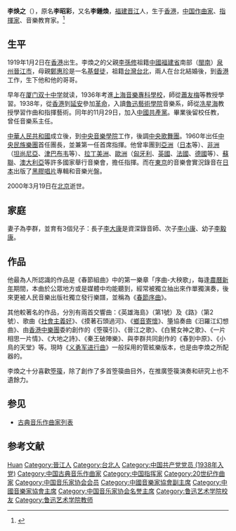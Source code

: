 {{Refimprove|time=2022-05-12T04:11:17+00:00}}
{{Infobox person
| 姓名     = 李焕之
| 图像     = Lihuanzhi.jpg
| 图像大小 = 
| 出生日期 = {{Birth date|1919|01|02}}
| 出生地   = {{HKG-1910}}
| 死亡日期 = {{Death date and age|2000|03|19|1919|01|02}}
| 死亡地   = {{PRC}}[[北京市|北京市]]
| 国籍     = {{PRC}}
| 籍贯     = <!-- （仅限部分地区人士使用） -->
| 教育程度 = 
| 母校     = [[鲁迅艺术学院|鲁迅艺术学院]]
| 职业     = [[音乐家|音乐家]]（[[管弦乐|管弦乐]]）
| 代表作 = 管弦乐《[[春节序曲|春节序曲]]》<br />[[古筝|古筝]][[协奏曲|协奏曲]]《[[汨罗江幻想曲|汨罗江幻想曲]]》
| 政党     = {{CPC}}
| 宗教信仰 = 
| 配偶     = 李群
| 子女     = [[李大康|李大康]]、[[李小康|李小康]]、[[李毅康|李毅康]]
| 父母     = 李孙修（父）<br />郑惠珍（母）
| 亲属     = 
}}

'''李焕之'''（{{bd|1919年|1月2日|2000年|3月19日}}），原名'''李昭彩'''，又名'''李鍾煥'''，[[福建|福建]][[晋江|晋江]]人，生于[[香港|香港]]，[[中国|中国]][[作曲家|作曲家]]、[[指揮家|指揮家]]、音樂教育家。<ref>{{Cite web|title=李焕之|url=http://www.tjsymphony.com/knowledge/Details/60?v=6001002|accessdate=2020-01-16|work=天津交响乐团}}</ref>

== 生平 ==
1919年1月2日在[[香港|香港]]出生。李煥之的父親[[李孫修|李孫修]]祖籍[[中國|中國]][[福建省|福建省]]南部（[[閩南|閩南]]）[[泉州|泉州]][[晉江市|晉江市]]，母親[[鄭惠珍|鄭惠珍]]是一名[[基督徒|基督徒]]，祖籍[[台灣省|台灣]][[台北市|台北]]，兩人在台北結婚後，到[[香港|香港]]工作，生下他和他的哥哥。

早年在[[厦门双十中学|厦门双十中学]]就读，1936年考進[[上海音樂專科學校|上海音樂專科學校]]，師從[[蕭友梅|蕭友梅]]等教授學習。1938年，從[[香港|香港]]到[[延安|延安]]參加[[革命|革命]]，入讀[[魯迅藝術學院|魯迅藝術學院]]音樂系，師從[[冼星海|冼星海]]教授學習作曲和指揮藝術。同年的11月29日，加入[[中國共產黨|中國共產黨]]。畢業後留校任教，曾任音樂系主任。

[[中華人民共和國|中華人民共和國]]成立後，到[[中央音樂學院|中央音樂學院]]工作，後調[[中央歌舞團|中央歌舞團]]。1960年出任[[中央民族樂團|中央民族樂團]]首任團長，並兼第一任首席指揮。他曾率團到[[亞洲|亞洲]]（[[日本|日本]]等）、[[非洲|非洲]]（[[坦尚尼亞|坦尚尼亞]]、[[津巴布韦|津巴布韦]]等）、[[拉丁美洲|拉丁美洲]]、[[歐洲|歐洲]]（[[匈牙利|匈牙利]]、[[英國|英國]]、[[法國|法國]]、[[德國|德國]]等）、[[蘇聯|蘇聯]]、[[澳大利亞|澳大利亞]]等許多國家舉行音樂會，擔任指揮。而在[[東京|東京]]的音樂會實況錄音在[[日本|日本]]出版了[[黑膠唱片|黑膠唱片]]專輯和音樂光盤。

2000年3月19日在[[北京|北京]]逝世。

== 家庭 ==
妻子為李群，並育有3個兒子：長子[[李大康|李大康]]是資深錄音師、次子[[李小康|李小康]]、幼子[[李毅康|李毅康]]。

== 作品 ==
他最為人所認識的作品是《春節組曲》中的第一樂章「序曲-大秧歌」，每逢[[農曆新年|農曆新年]]期間，本曲於公眾地方或是媒體中均能聽到，經常被獨立抽出來作單獨演奏，後來更被人民音樂出版社獨立發行樂譜，並稱為《[[春節序曲|春節序曲]]》。

其他較著名的作品，分別有兩首交響曲：《英雄海島》（第1號）及《路》（第2號）、歌曲《[[社會主義好|社會主義好]]》、《摸著石頭過河》、《[[鄉音寄懷|鄉音寄懷]]》、[[箏|箏]]協奏曲《汨羅江幻想曲》、由[[香港中樂團|香港中樂團]]委約創作的《箜篌引》、《晉江之歌》、《白鷺女神之歌》、《一片相思一片情》、《大地之詩》、《秦王破陣樂》、與李群共同創作的《春到中原》、《小鳥的天堂》等。現時《[[义勇军进行曲|义勇军进行曲]]》一般採用的管絃樂版本，也是由李煥之所配器的。

李煥之十分喜歡[[箜篌|箜篌]]，除了創作了多首箜篌曲目外，在推廣箜篌演奏和研究上也不遺餘力。

== 参见 ==
* [[古典音乐作曲家列表|古典音乐作曲家列表]]

== 参考文献 ==
{{Reflist}}

{{中华全国音乐工作者协会执行委员会}}
{{中国音乐家协会第三届理事会}}
{{中国音乐家协会第四届理事会}}
{{中国音乐家协会第五届理事会}}
{{中国文学艺术界联合会第三届全国委员会}}
{{中国文学艺术界联合会第四届全国委员会}}
{{中国文学艺术界联合会第五届全国委员会}}
{{Portal bar|中国|古典音乐|人物}}
{{Authority control}}
{{DEFAULTSORT:Li李}}
[[Category:李姓|Huan]]
[[Category:晉江人|Category:晉江人]]
[[Category:台北人|Category:台北人]]
[[Category:中国共产党党员_(1938年入党)|Category:中国共产党党员 (1938年入党)]]
[[Category:中国古典音乐作曲家|Category:中国古典音乐作曲家]]
[[Category:中国指挥家|Category:中国指挥家]]
[[Category:20世纪作曲家|Category:20世纪作曲家]]
[[Category:中国音乐家协会会员|Category:中国音乐家协会会员]]
[[Category:中國音樂家協會副主席|Category:中國音樂家協會副主席]]
[[Category:中國音樂家協會主席|Category:中國音樂家協會主席]]
[[Category:中国音乐家协会名誉主席|Category:中国音乐家协会名誉主席]]
[[Category:鲁迅艺术学院校友|Category:鲁迅艺术学院校友]]
[[Category:鲁迅艺术学院教师|Category:鲁迅艺术学院教师]]